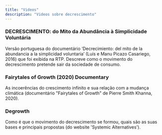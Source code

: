 ```yaml
---
title: "Videos"
description: "Videos sobre decrescimento"
---
```



### DECRESCIMENTO: do Mito da Abundância à Simplicidade Voluntária

Versão portuguesa do documentário ‘Decrecimiento: del mito de la abundancia a la simplicidad voluntaria’ (Luís e Manu Picazo Casariego, 2016) que foi exibida na RTP. Descreve como o movimento do decrescimento pretende sair da sociedade de consumo.

<YouTube id="https://youtu.be/ChclL1naMvY" />

### Fairytales of Growth (2020) Documentary

‌As incoerências do crescimento infinito e sua relação com a mudança climática (documentário "Fairytales of Growth" de Pierre Smith Khanna, 2020).

<YouTube id="https://youtu.be/dQ4cpOKmde8" />

### Degrowth

Como é que o movimento do decrescimento se formou, quais são as suas bases e principais propostas (do website 'Systemic Alternatives').


<YouTube id="https://youtu.be/SF9SLL8MmWg" />

